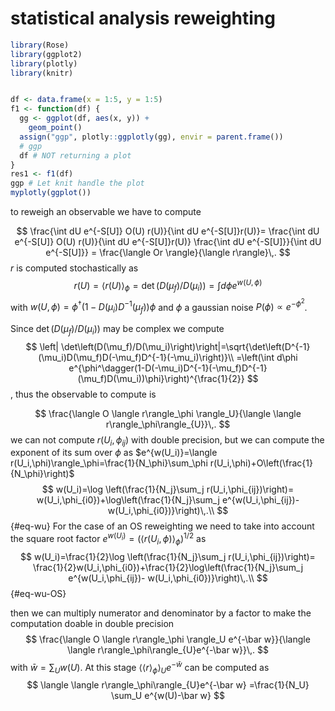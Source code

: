 # statistical analysis reweighting


```r
library(Rose)
library(ggplot2)
library(plotly)
library(knitr)


df <- data.frame(x = 1:5, y = 1:5)
f1 <- function(df) {
  gg <- ggplot(df, aes(x, y)) +
    geom_point()
  assign("ggp", plotly::ggplotly(gg), envir = parent.frame())
  # ggp
  df # NOT returning a plot
}
res1 <- f1(df)
ggp # Let knit handle the plot
myplotly(ggplot())
```

to reweigh an observable we have to compute

$$
\frac{\int dU e^{-S[U]} O(U) r(U)}{\int dU e^{-S[U]}r(U)}= \frac{\int dU e^{-S[U]} O(U) r(U)}{\int dU e^{-S[U]}r(U)} \frac{\int dU e^{-S[U]}}{\int dU e^{-S[U]}} = 
\frac{\langle Or \rangle}{\langle r\rangle}\,.
$$
$r$ is computed stochastically as 
$$
r(U)= \langle r(U) \rangle_\phi= \det\left(D(\mu_f)/D(\mu_i)\right) = \int d\phi e^{w(U,\phi)}
$$
with $w(U,\phi)=\phi^\dagger(1-D(\mu_i) D^{-1}(\mu_f))\phi$ and $\phi$ a gaussian noise $P(\phi)\propto e^{-\phi^2}$.

Since $\det\left(D(\mu_f)/D(\mu_i)\right)$ may be complex we compute
$$
\left| \det\left(D(\mu_f)/D(\mu_i)\right)\right|=\sqrt{\det\left(D^{-1}(\mu_i)D(\mu_f)D(-\mu_f)D^{-1}(-\mu_i)\right)}\\
=\left(\int d\phi e^{\phi^\dagger(1-D(-\mu_i)D^{-1}(-\mu_f)D^{-1}(\mu_f)D(\mu_i))\phi}\right)^{\frac{1}{2}}
$$ 
, thus the observable to compute is 

$$
\frac{\langle O \langle r\rangle_\phi \rangle_U}{\langle \langle r\rangle_\phi\rangle_{U}}\,.
$$
we can not compute $r(U_i,\phi_{ij})$ with double precision, but we can compute
the exponent of its sum over $\phi$ as $e^{w(U_i)}=\langle r(U_i,\phi)\rangle_\phi=\frac{1}{N_\phi}\sum_\phi r(U_i,\phi)+O\left(\frac{1}{N_\phi}\right)$
   $$
w(U_i)=\log \left(\frac{1}{N_j}\sum_j r(U_i,\phi_{ij})\right)= w(U_i,\phi_{i0})+\log\left(\frac{1}{N_j}\sum_j e^{w(U_i,\phi_{ij})- w(U_i,\phi_{i0})}\right)\,.\\
   $$ {#eq-wu}
   For the case of an OS reweighting we need to take into account the square root factor 
   $e^{w(U_i)}=\left(\langle r(U_i,\phi)\rangle_\phi\right)^{1/2}$ as
   $$
w(U_i)=\frac{1}{2}\log \left(\frac{1}{N_j}\sum_j r(U_i,\phi_{ij})\right)= \frac{1}{2}w(U_i,\phi_{i0})+\frac{1}{2}\log\left(\frac{1}{N_j}\sum_j e^{w(U_i,\phi_{ij})- w(U_i,\phi_{i0})}\right)\,.\\
   $$ {#eq-wu-OS}
   
then we can multiply numerator and denominator by a factor to make the computation
doable in double precision
$$
\frac{\langle O \langle r\rangle_\phi \rangle_U e^{-\bar w}}{\langle \langle r\rangle_\phi\rangle_{U}e^{-\bar w}}\,.
$$
with $\bar w = \sum_U w(U)$. At this stage $\langle \langle r\rangle_\phi\rangle_{U}e^{-\bar w}$
can be computed as
$$
\langle \langle r\rangle_\phi\rangle_{U}e^{-\bar w} =\frac{1}{N_U} \sum_U e^{w(U)-\bar w}
$$
